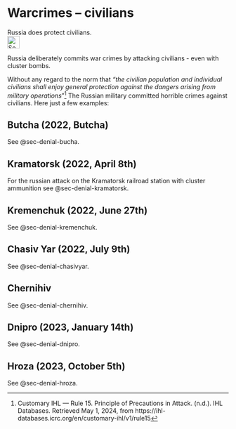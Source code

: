 # Warcrimes – civilians {#sec-warcrimes-civilians}

::: {.callout-caution title="Myth"}
Russia does protect civilians.
[<br>![Search for topic in EUvsDisinfo](../all_common_img/EUvsDisinfo_400x240.jpg){height=2em}](https://euvsdisinfo.eu/disinformation-cases/?text=war%20(crimes%7Ccriminals)%20(civilian%7Ccivilians)&sort=relevance)
:::

::: {.callout-tip title="Truth"}
Russia deliberately commits war crimes by attacking civilians - even with cluster bombs. 
:::

Without any regard to the norm that *“the civilian population and individual civilians shall enjoy general protection against the dangers arising from military operations*”[^92] The Russian military committed horrible crimes against civilians. Here just a few examples:

## Butcha (2022, Butcha)

See @sec-denial-bucha.


## Kramatorsk (2022, April 8th)

For the russian attack on the Kramatorsk railroad station with cluster ammunition see @sec-denial-kramatorsk.  


## Kremenchuk (2022, June 27th)

See @sec-denial-kremenchuk.



## Chasiv Yar (2022, July 9th)

See @sec-denial-chasivyar.


## Chernihiv

See @sec-denial-chernihiv.


## Dnipro (2023, January 14th)

See @sec-denial-dnipro.

  

## Hroza (2023, October 5th)

See @sec-denial-hroza.



[^92]:  Customary IHL — Rule 15\. Principle of Precautions in Attack. (n.d.). IHL Databases. Retrieved May 1, 2024, from https://ihl-databases.icrc.org/en/customary-ihl/v1/rule15




